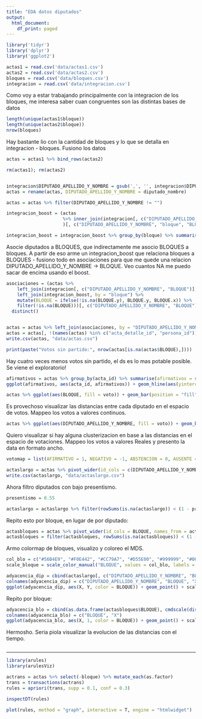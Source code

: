 ```yaml
---
title: "EDA datos diputados"
output:
  html_document:
    df_print: paged
---
```




```r
library('tidyr')
library('dplyr')
library('ggplot2')

actas1 = read.csv('data/actas1.csv')
actas2 = read.csv('data/actas2.csv')
bloques = read.csv('data/bloques.csv')
integracion = read.csv('data/integracion.csv')
```

Como voy a estar trabajando principalmente con la integracion de los bloques, me interesa saber cuan congruentes son las distintas bases de datos

```r
length(unique(actas1$bloque))
length(unique(actas2$bloque))
nrow(bloques)
```

Hay bastante lio con la cantidad de bloques y lo que se detalla en integracion - bloques. Fusiono los datos

```r
actas = actas1 %>% bind_rows(actas2)

rm(actas1); rm(actas2)


integracion$DIPUTADO_APELLIDO_Y_NOMBRE = gsub(',', '', integracion$DIPUTADO_APELLIDO_Y_NOMBRE)
actas = rename(actas, DIPUTADO_APELLIDO_Y_NOMBRE = diputado_nombre)

actas = actas %>% filter(DIPUTADO_APELLIDO_Y_NOMBRE != "")

integracion_boost = (actas
                     %>% inner_join(integracion[, c("DIPUTADO_APELLIDO_Y_NOMBRE", "BLOQUE")], by = "DIPUTADO_APELLIDO_Y_NOMBRE")
                     )[, c("DIPUTADO_APELLIDO_Y_NOMBRE", "bloque", "BLOQUE")] %>% distinct()

integracion_boost = integracion_boost %>% group_by(bloque) %>% summarise(BLOQUE = names(which.max(table(BLOQUE))))
```

Asocie diputados a BLOQUES, que indirectamente me asocio BLOQUES a bloques. A partir de eso arme un integracion_boost que relaciona bloques a BLOQUES - fusiono todo en asociaciones para que me quede una relacion DIPUTADO_APELLIDO_Y_NOMBRE -> BLOQUE. Veo cuantos NA me puedo sacar de encima usando el boost.

```r
asociaciones = (actas %>%
    left_join(integracion[, c("DIPUTADO_APELLIDO_Y_NOMBRE", "BLOQUE")], by = "DIPUTADO_APELLIDO_Y_NOMBRE") %>%
    left_join(integracion_boost, by = "bloque") %>%
    mutate(BLOQUE = ifelse(!is.na(BLOQUE.y), BLOQUE.y, BLOQUE.x)) %>% 
    filter(!is.na(BLOQUE)))[, c("DIPUTADO_APELLIDO_Y_NOMBRE", "BLOQUE")] %>% 
  distinct()


actas = actas %>% left_join(asociaciones, by = "DIPUTADO_APELLIDO_Y_NOMBRE")
actas = actas[, !(names(actas) %in% c("acta_detalle_id", "persona_id"))] # aprovecho para sacar columnas redundantes
write.csv(actas, "data/actas.csv")

print(paste("Votos sin partido:", nrow(actas[is.na(actas$BLOQUE),])))
```

Hay cuatro veces menos votos sin partido, el ds es lo mas potable posible. Se viene el exploratorio!

```r
afirmativos = actas %>% group_by(acta_id) %>% summarise(afirmativos = sum(voto == "AFIRMATIVO")/length(voto)*100)
ggplot(afirmativos, aes(acta_id, afirmativos)) + geom_hline(aes(yintercept = 50, color = "red")) + geom_point() + coord_cartesian(xlim = c(0, 500), ylim = c(0, 100)) + theme(legend.position = "none")
```

```r
actas %>% ggplot(aes(BLOQUE, fill = voto)) + geom_bar(position = "fill")
```

Es provechoso visualizar las distancias entre cada diputado en el espacio de votos. Mappeo los votos a valores continuos.

```r
actas %>% ggplot(aes(DIPUTADO_APELLIDO_Y_NOMBRE, fill = voto)) + geom_bar(position = "fill")
```

Quiero visualizar si hay alguna clusterizacion en base a las distancias en el espacio de votaciones. Mappeo los votos a valores Reales y presento la data en formato ancho.

```r
votomap = list(AFIRMATIVO = 1, NEGATIVO = -1, ABSTENCION = 0, AUSENTE = NA)

actaslargo = actas %>% pivot_wider(id_cols = c(DIPUTADO_APELLIDO_Y_NOMBRE, BLOQUE), names_from = acta_id, values_from = voto, values_fn = ~unlist(votomap[.x]))
write.csv(actaslargo, "data/actaslargo.csv")
```

Ahora filtro diputados con bajo presentismo.

```r
presentismo = 0.55

actaslargo = actaslargo %>% filter(rowSums(is.na(actaslargo)) < (1 - presentismo)*length(actaslargo))
```

Repito esto por bloque, en lugar de por diputado:

```r
actasbloques = actas %>% pivot_wider(id_cols = BLOQUE, names_from = acta_id, values_from = voto, values_fn = ~mean(unlist(votomap[.x]), na.rm = T))
actasbloques = filter(actasbloques, rowSums(is.na(actasbloques)) < (1 - presentismo)*length(actasbloques))
```

Armo colormap de bloques, visualizo y coloreo el MDS.

```r
col_blo = c("#56B4E9", "#F0E442", "#CC79A7", "#D55E00", "#999999", "#0072B2", "#E69F00", "red", "#009E73"); names(col_blo) = actasbloques$BLOQUE
scale_bloque = scale_color_manual("BLOQUE", values = col_blo, labels = c("FRENTE DE TODOS", "FRENTE PRO", "ID. BONAERENSE", "UCR", "NA", "COALICION CIVICA", "EVOLUCION RADICAL", "FRENTE DE IZQUIERDA", "FRENTE MISIONERO")); rm(col_blo)

adyacencia_dip = cbind(actaslargo[, c("DIPUTADO_APELLIDO_Y_NOMBRE", "BLOQUE")], cmdscale(dist(actaslargo)))
colnames(adyacencia_dip) = c("DIPUTADO_APELLIDO_Y_NOMBRE", "BLOQUE", "X", "Y")
ggplot(adyacencia_dip, aes(X, Y, color = BLOQUE)) + geom_point() + scale_bloque
```

Repito por bloque:

```r
adyacencia_blo = cbind(as.data.frame(actasbloques$BLOQUE), cmdscale(dist(actasbloques), 1))
colnames(adyacencia_blo) = c("BLOQUE", "X")
ggplot(adyacencia_blo, aes(X, 1, color = BLOQUE)) + geom_point() + scale_bloque + theme(legend.key.width = unit(0.0001, 'cm'))
```


Hermosho. Seria piola visualizar la evolucion de las distancias con el tiempo.

```r

```


---

```r
library(arules) 
library(arulesViz)

actrans = actas %>% select(-bloque) %>% mutate_each(as.factor)
trans = transactions(actrans)
rules = apriori(trans, supp = 0.1, conf = 0.3)

inspectDT(rules)
```

```r
plot(rules, method = "graph", interactive = T, engine = "htmlwidget")
```


